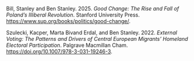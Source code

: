 Bill, Stanley and Ben Stanley. 2025. *Good Change: The Rise and Fall of Poland's Illiberal Revolution*. Stanford University Press. [https://www.sup.org/books/politics/good-change/](https://www.sup.org/books/politics/good-change/).

Szulecki, Kacper, Marta Bivand Erdal, and Ben Stanley. 2022. *External Voting: The Patterns and Drivers of Central European Migrants’ Homeland Electoral Participation*. Palgrave Macmillan Cham. [https://doi.org/10.1007/978-3-031-19246-3](https://doi.org/10.1007/978-3-031-19246-3).
